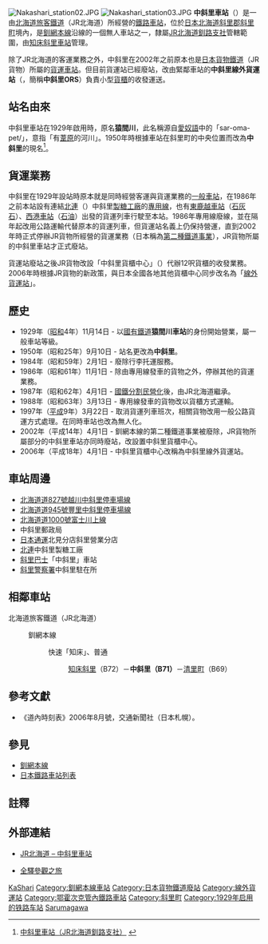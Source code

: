 {{noteTA
|T=zh-tw:中斜里車站;zh-hk:中斜里站;zh-cn:中斜里站;
|1=zh-tw:中斜里車站;zh-hk:中斜里站;zh-cn:中斜里站;
}}
{{日本車站資訊
|公司色 = #2cb431
|文字色 = 
|站名 = 中斜里車站
|圖片 =Nakashari station01.JPG
|pxl = 
|圖片說明 = 中斜里車站站房
|日文原名 = 中斜里
|平假名 =なかしゃり
|羅馬拼音 =Naka-Shari
|副站名 = 
|所屬公司 = [[File:JR_logo_(hokkaido).svg|23px]][[北海道旅客鐵道|北海道旅客鐵道]]（JR北海道）
|電報略號 =ナリ
|車站編號 = {{車站編號c|hotpink|B71}}
|所在地 = [[北海道|北海道]][[斜里郡|斜里郡]][[斜里町|斜里町]]<br>字中斜里83番地
|車站構造 = [[地面車站|地面車站]]
|月台配置 = 1面1線
|所屬路線 = {{Color|#ef59a1|■}}[[釧網本線|釧網本線]]
|前一站 =B72 [[知床斜里車站|知床斜里]]
|前一站距離 = 4.6
|後一站距離 = 2.2
|後一站 = [[南斜里車站|南斜里]] B70
|距離 = 41.9
|起點站 = [[網走車站|網走]]
|啟用年月日 = 1929年（[[昭和|昭和]]4年）11月14日
|廢站年月日 = 
|上下車人次 =
|統計年度 =
|轉車 = 
|備註 = 無人車站
}}
[[File:Nakashari_station02.JPG|thumb]]
[[File:Nakashari_station03.JPG|thumb]]
'''中斜里車站'''（{{jpn|j=中斜里駅|hg=なかしゃりえき|rm=Naka-shari eki|f=y}}）是一由[[北海道旅客鐵道|北海道旅客鐵道]]（JR北海道）所經營的[[鐵路車站|鐵路車站]]，位於[[日本|日本]][[北海道|北海道]][[斜里郡|斜里郡]][[斜里町|斜里町]]境內，是[[釧網本線|釧網本線]]沿線的一個無人車站之一，隸屬[[北海道旅客鐵道釧路支社|JR北海道釧路支社]]管轄範圍，由[[知床斜里車站|知床斜里車站]]管理。

除了JR北海道的客運業務之外，中斜里在2002年之前原本也是[[日本貨物鐵道|日本貨物鐵道]]（JR貨物）所屬的[[貨運車站|貨運車站]]。但目前貨運站已經廢站，改由緊鄰車站的'''中斜里線外貨運站'''（{{lang|ja|中斜里オフレールステーション}}，簡稱'''中斜里ORS'''）負責小型[[貨櫃|貨櫃]]的收發運送。

==站名由來==
中斜里車站在1929年啟用時，原名'''猿間川'''，此名稱源自[[愛奴語|愛奴語]]中的「sar-oma-pet/{{lang|ja|サル・オマ・ペッ}}」，意指「有[[蘆葦|葦原]]的河川」。1950年時根據車站在斜里町的中央位置而改為'''中斜里'''的現名<ref>{{ja}}[http://www.jrkushiro.jp/eki/senmou/nakasha.html 中斜里車站（JR北海道釧路支社）] {{Wayback|url=http://www.jrkushiro.jp/eki/senmou/nakasha.html |date=20110909140420 }}</ref>。

==貨運業務==
中斜里在1929年設站時原本就是同時經營客運與貨運業務的[[一般車站|一般車站]]，在1986年之前本站設有連結[[北連農業協同組合聯合會|北連]]（{{lang|ja|ホクレン農業協同組合連合会}}）中斜里[[製糖廠|製糖工廠]]的[[專用鐵路線|專用線]]，也有[[東鹿越車站|東鹿越車站]]（[[石灰石|石灰石]]）、[[西港車站|西港車站]]（[[石油|石油]]）出發的貨運列車行駛至本站。1986年專用線廢線，並在隔年起改用公路運輸代替原本的貨運列車，但貨運站名義上仍保持營運，直到2002年時正式停辦JR貨物所經營的貨運業務（日本稱為[[第二種鐵道事業|第二種鐵道事業]]），JR貨物所屬的中斜里車站才正式廢站。

貨運站廢站之後JR貨物改設「中斜里貨櫃中心」（{{lang|ja|中斜里コンテナセンター}}）代辦12呎貨櫃的收發業務。2006年時根據JR貨物的新政策，與日本全國各地其他貨櫃中心同步改名為「[[線外貨運站|線外貨運站]]」。

== 歷史 ==
* 1929年（[[昭和|昭和]]4年）11月14日 - 以[[日本國有鐵道|國有鐵道]]'''猿間川車站'''的身份開始營業，屬一般車站等級。
* 1950年（昭和25年）9月10日 - 站名更改為'''中斜里'''。
* 1984年（昭和59年）2月1日 - 廢除行李托運服務。
* 1986年（昭和61年）11月1日 - 除由專用線發車的貨物之外，停辦其他的貨運業務。
* 1987年（昭和62年）4月1日 - [[國鐵分割民營化|國鐵分割民營化]]後，由JR北海道繼承。
* 1988年（昭和63年）3月13日 - 專用線發車的貨物改以貨櫃方式運輸。
* 1997年（[[平成|平成]]9年）3月22日 - 取消貨運列車班次，相關貨物改用一般公路貨運方式處理。在同時車站也改為無人化。
* 2002年（平成14年）4月1日 - 釧網本線的第二種鐵道事業被廢除，JR貨物所屬部分的中斜里車站亦同時廢站，改設置中斜里貨櫃中心。
* 2006年（平成18年）4月1日 - 中斜里貨櫃中心改稱為中斜里線外貨運站。

== 車站周邊 ==
* [[北海道道827號越川中斜里停車場線|北海道道827號越川中斜里停車場線]]
* [[北海道道945號豐里中斜里停車場線|北海道道945號豐里中斜里停車場線]]
* [[北海道道1000號富士川上線|北海道道1000號富士川上線]]
* 中斜里郵政局
* [[日本通運|日本通運]]北見分店斜里營業分店
* [[北連農業協同組合連合會|北連]]中斜里製糖工廠
* [[斜里巴士|斜里巴士]]「中斜里」車站
* [[斜里警察署|斜里警察署]]中斜里駐在所

== 相鄰車站 ==
; 北海道旅客鐵道（JR北海道）
: {{Color|#ef59a1|■}}釧網本線
:: 快速「知床」、普通
::: [[知床斜里站|知床斜里]]（B72）－'''中斜里（B71）'''－[[清里町站|清里町]]（B69）

==參考文獻==
* 《道內時刻表》2006年8月號，交通新聞社（日本札幌）。

== 參見 ==
* [[釧網本線|釧網本線]]
* [[日本鐵路車站列表|日本鐵路車站列表]]

==註釋==
<references/>

==外部連結==
* {{ja}}[http://www.jrhokkaido.co.jp/network/station/station.html#4555 JR北海道 – 中斜里車站]{{Wayback|url=http://www.jrhokkaido.co.jp/network/station/station.html#4555 |date=20190202042725 }}
* {{ja}}[http://www.tsuchibuta.com/jr-hokkaido/senmouline/18nakashari/18nakashari.htm 全驛參觀之旅]{{Wayback|url=http://www.tsuchibuta.com/jr-hokkaido/senmouline/18nakashari/18nakashari.htm |date=20120815224208 }}

{{釧網本線}}

{{DEFAULTSORT:Naka-Shari}}
[[Category:日本鐵路車站_Na|KaShari]]
[[Category:釧網本線車站|Category:釧網本線車站]]
[[Category:日本貨物鐵道廢站|Category:日本貨物鐵道廢站]]
[[Category:線外貨運站|Category:線外貨運站]]
[[Category:鄂霍次克管內鐵路車站|Category:鄂霍次克管內鐵路車站]]
[[Category:斜里町|Category:斜里町]]
[[Category:1929年启用的铁路车站|Category:1929年启用的铁路车站]]
[[Category:網走本線車站|Sarumagawa]]